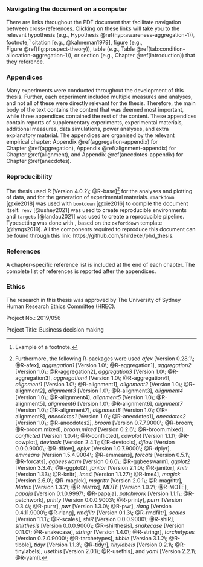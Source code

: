 ### Navigating the document on a computer

There are links throughout the PDF document that facilitate navigation between
cross-references. Clicking on these links will take you to the relevant
hypothesis (e.g., Hypothesis \@ref(hyp:awareness-aggregation-1)),
footnote,[^example] citation [e.g., @kahneman1979], figure (e.g.,
Figure \@ref(fig:prospect-theory)), table (e.g.,
Table \@ref(tab:condition-allocation-aggregation-1)), or section (e.g.,
Chapter \@ref(introduction)) that they reference.

[^example]: Example of a footnote.

### Appendices

Many experiments were conducted throughout the development of this thesis.
Further, each experiment included multiple measures and analyses, and not all of
these were directly relevant for the thesis. Therefore, the main body of the
text contains the content that was deemed most important, while three appendices
contained the rest of the content. These appendices contain reports of
supplementary experiments, experimental materials, additional measures, data
simulations, power analyses, and extra explanatory material. The appendices are
organised by the relevant empirical chapter:
Appendix \@ref(aggregation-appendix) for Chapter \@ref(aggregation),
Appendix \@ref(alignment-appendix) for Chapter \@ref(alignment), and
Appendix \@ref(anecdotes-appendix) for Chapter \@ref(anecdotes).

### Reproducibility

<!-- ```r{r-packages} -->
<!-- ## papaja::r_refs(file = "r-references.bib") -->
<!-- my_citations <- papaja::cite_r( -->
<!--   file = "r-references.bib" -->
<!--   , pkgs = c("bookdown", "targets") -->
<!--   , withhold = TRUE -->
<!--   , footnote = TRUE -->
<!-- ) -->
<!-- ``` -->

The thesis used R [Version 4.0.2\; @R-base][^papaja_pkg_citations] for the
analyses and plotting of data, and for the generation of experimental materials.
`rmarkdown` [@xie2018] was used with `bookdown` [@xie2016] to compile the
document itself. `renv` [@ushey2021] was used to create reproducible
environments and `targets` [@landau2021] was used to create a reproducible
pipeline. Typesetting was done with \LaTeX, based on the `oxforddown` template
[@lyngs2019]. All the components required to reproduce this document can be
found through this link: https://github.com/shirdekel/phd_thesis.

[^papaja_pkg_citations]: Furthermore, the following R-packages were used *afex* [Version 0.28.1\; @R-afex], *aggregation1* [Version 1.0\; @R-aggregation1], *aggregation2* [Version 1.0\; @R-aggregation2], *aggregation3* [Version 1.0\; @R-aggregation3], *aggregation4* [Version 1.0\; @R-aggregation4], *alignment1* [Version 1.0\; @R-alignment1], *alignment2* [Version 1.0\; @R-alignment2], *alignment3* [Version 1.0\; @R-alignment3], *alignment4* [Version 1.0\; @R-alignment4], *alignment5* [Version 1.0\; @R-alignment5], *alignment6* [Version 1.0\; @R-alignment6], *alignment7* [Version 1.0\; @R-alignment7], *alignment8* [Version 1.0\; @R-alignment8], *anecdotes1* [Version 1.0\; @R-anecdotes1], *anecdotes2* [Version 1.0\; @R-anecdotes2], *broom* [Version 0.7.7.9000\; @R-broom; @R-broom.mixed], *broom.mixed* [Version 0.2.6\; @R-broom.mixed], *conflicted* [Version 1.0.4\; @R-conflicted], *cowplot* [Version 1.1.1\; @R-cowplot], *devtools* [Version 2.4.1\; @R-devtools], *dflow* [Version 0.0.0.9000\; @R-dflow], *dplyr* [Version 1.0.7.9000\; @R-dplyr], *emmeans* [Version 1.5.4.9004\; @R-emmeans], *forcats* [Version 0.5.1\; @R-forcats], *ggbeeswarm* [Version 0.6.0\; @R-ggbeeswarm], *ggplot2* [Version 3.3.4\; @R-ggplot2], *janitor* [Version 2.1.0\; @R-janitor], *knitr* [Version 1.33\; @R-knitr], *lme4* [Version 1.1.27\; @R-lme4], *magick* [Version 2.6.0\; @R-magick], *magrittr* [Version 2.0.1\; @R-magrittr], *Matrix* [Version 1.3.2\; @R-Matrix], *MOTE* [Version 1.0.2\; @R-MOTE], *papaja* [Version 0.1.0.9997\; @R-papaja], *patchwork* [Version 1.1.1\; @R-patchwork], *printy* [Version 0.0.0.9003\; @R-printy], *purrr* [Version 0.3.4\; @R-purrr], *pwr* [Version 1.3.0\; @R-pwr], *rlang* [Version 0.4.11.9000\; @R-rlang], *rmdfiltr* [Version 0.1.3\; @R-rmdfiltr], *scales* [Version 1.1.1\; @R-scales], *shiR* [Version 0.0.0.9000\; @R-shiR], *shirthesis* [Version 0.0.0.9000\; @R-shirthesis], *snakecase* [Version 0.11.0\; @R-snakecase], *stringr* [Version 1.4.0\; @R-stringr], *tarchetypes* [Version 0.2.0.9000\; @R-tarchetypes], *tibble* [Version 3.1.2\; @R-tibble], *tidyr* [Version 1.1.3\; @R-tidyr], *tinylabels* [Version 0.2.1\; @R-tinylabels], *usethis* [Version 2.0.1\; @R-usethis], and *yaml* [Version 2.2.1\; @R-yaml].

### References

A chapter-specific reference list is included at the end of each chapter. The
complete list of references is reported after the appendices.

### Ethics

The research in this thesis was approved by The University of Sydney Human
Research Ethics Committee (HREC).

Project No.: 2019/056

Project Title: Business decision making
